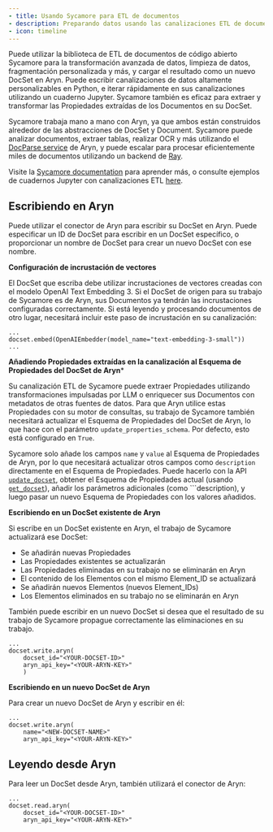 ```yaml
---
- title: Usando Sycamore para ETL de documentos
- description: Preparando datos usando las canalizaciones ETL de documentos de Sycamore
- icon: timeline
---
```


Puede utilizar la biblioteca de ETL de documentos de código abierto Sycamore para la transformación avanzada de datos, limpieza de datos, fragmentación personalizada y más, y cargar el resultado como un nuevo DocSet en Aryn. Puede escribir canalizaciones de datos altamente personalizables en Python, e iterar rápidamente en sus canalizaciones utilizando un cuaderno Jupyter. Sycamore también es eficaz para extraer y transformar las Propiedades extraídas de los Documentos en su DocSet.

Sycamore trabaja mano a mano con Aryn, ya que ambos están construidos alrededor de las abstracciones de DocSet y Document. Sycamore puede analizar documentos, extraer tablas, realizar OCR y más utilizando el [DocParse service](https://www.aryn.ai/docparse) de Aryn, y puede escalar para procesar eficientemente miles de documentos utilizando un backend de [Ray](https://github.com/ray-project/ray).

Visite la [Sycamore documentation](https://sycamore.readthedocs.io/en/stable/index.html) para aprender más, o consulte ejemplos de cuadernos Jupyter con canalizaciones ETL [here](https://github.com/aryn-ai/sycamore/tree/main/notebooks).

## Escribiendo en Aryn

Puede utilizar el conector de Aryn para escribir su DocSet en Aryn. Puede especificar un ID de DocSet para escribir en un DocSet específico, o proporcionar un nombre de DocSet para crear un nuevo DocSet con ese nombre.

**Configuración de incrustación de vectores**

El DocSet que escriba debe utilizar incrustaciones de vectores creadas con el modelo OpenAI Text Embedding 3. Si el DocSet de origen para su trabajo de Sycamore es de Aryn, sus Documentos ya tendrán las incrustaciones configuradas correctamente. Si está leyendo y procesando documentos de otro lugar, necesitará incluir este paso de incrustación en su canalización:

```
...
docset.embed(OpenAIEmbedder(model_name="text-embedding-3-small"))
...
```

**Añadiendo Propiedades extraídas en la canalización al Esquema de Propiedades del DocSet de Aryn**\*

Su canalización ETL de Sycamore puede extraer Propiedades utilizando transformaciones impulsadas por LLM o enriquecer sus Documentos con metadatos de otras fuentes de datos. Para que Aryn utilice estas Propiedades con su motor de consultas, su trabajo de Sycamore también necesitará actualizar el Esquema de Propiedades del DocSet de Aryn, lo que hace con el parámetro `update_properties_schema`. Por defecto, esto está configurado en `True`.

Sycamore solo añade los campos `name` y `value` al Esquema de Propiedades de Aryn, por lo que necesitará actualizar otros campos como `description` directamente en el Esquema de Propiedades. Puede hacerlo con la API [`update_docset`](https://docs.aryn.ai/api-reference/docset/update-docset), obtener el Esquema de Propiedades actual (usando [`get_docset`](https://docs.aryn.ai/api-reference/docset/get-docset)), añadir los parámetros adicionales (como \`\`\`description), y luego pasar un nuevo Esquema de Propiedades con los valores añadidos.

**Escribiendo en un DocSet existente de Aryn**

Si escribe en un DocSet existente en Aryn, el trabajo de Sycamore actualizará ese DocSet:

* Se añadirán nuevas Propiedades
* Las Propiedades existentes se actualizarán
* Las Propiedades eliminadas en su trabajo no se eliminarán en Aryn
* El contenido de los Elementos con el mismo Element\_ID se actualizará
* Se añadirán nuevos Elementos (nuevos Element\_IDs)
* Los Elementos eliminados en su trabajo no se eliminarán en Aryn

También puede escribir en un nuevo DocSet si desea que el resultado de su trabajo de Sycamore propague correctamente las eliminaciones en su trabajo.

```
...
docset.write.aryn(
	docset_id="<YOUR-DOCSET-ID>"
	aryn_api_key="<YOUR-ARYN-KEY>"
	)
```

**Escribiendo en un nuevo DocSet de Aryn**

Para crear un nuevo DocSet de Aryn y escribir en él:

```
...
docset.write.aryn(
	name="<NEW-DOCSET-NAME>"
	aryn_api_key="<YOUR-ARYN-KEY>"
```

## Leyendo desde Aryn

Para leer un DocSet desde Aryn, también utilizará el conector de Aryn:

```
...
docset.read.aryn(
	docset_id="<YOUR-DOCSET-ID>"
	aryn_api_key="<YOUR-ARYN-KEY>"
```
